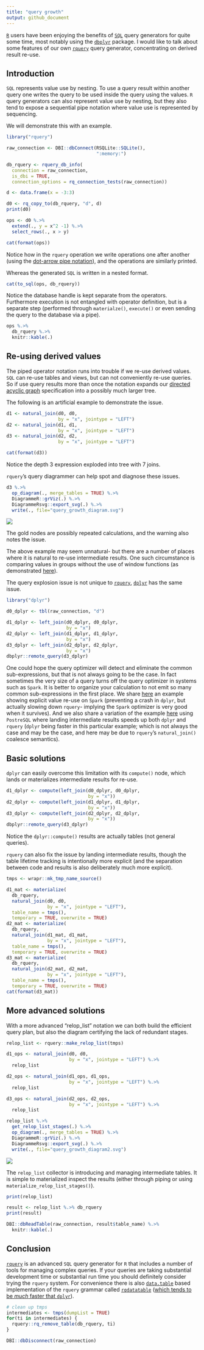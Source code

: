 ```yaml
---
title: "query growth"
output: github_document
---
```


[`R`](https://www.r-project.org) users have been enjoying the benefits of [`SQL`](https://en.wikipedia.org/wiki/SQL) query generators for quite some time, most notably using the [`dbplyr`](https://CRAN.R-project.org/package=dbplyr) package.  I would like to talk about some features of our own [`rquery`](https://github.com/WinVector/rquery) query generator, concentrating on derived result re-use.

## Introduction

`SQL` represents value use by nesting.  To use a query result within another query one writes the query to be used inside the query using the values.  `R` query generators can also represent value use by nesting, but they also tend to expose a sequential pipe notation where value use is represented by sequencing.

We will demonstrate this with an example.

```r
library("rquery")

raw_connection <- DBI::dbConnect(RSQLite::SQLite(), 
                                 ":memory:")

db_rquery <- rquery_db_info(
  connection = raw_connection,
  is_dbi = TRUE,
  connection_options = rq_connection_tests(raw_connection))

d <- data.frame(x = -3:3)

d0 <- rq_copy_to(db_rquery, "d", d)
print(d0)

ops <- d0 %.>%
  extend(., y = x^2 -1) %.>%
  select_rows(., x > y)

cat(format(ops))
```

Notice how in the `rquery` operation we write operations one after another (using the [dot-arrow pipe notation](https://journal.r-project.org/archive/2018/RJ-2018-042/index.html)), and the operations are similarly printed.  

Whereas the generated `SQL` is written in a nested format.

```r
cat(to_sql(ops, db_rquery))
```

Notice the database handle is kept separate from the operators. Furthermore execution is not entangled with operator definition, but is a separate step (performed through `materialze()`, `execute()` or even sending the query to the database via a pipe).

```r
ops %.>%
  db_rquery %.>%
  knitr::kable(.)
```


## Re-using derived values

The piped operator notation runs into trouble if we re-use derived values.  `SQL` can re-use tables and views, but can not conveniently re-use queries.  So if use query results more than once the notation expands our [directed acyclic graph](https://en.wikipedia.org/wiki/Directed_acyclic_graph) specification into a possibly much larger tree.

The following is an artificial example to demonstrate the issue.

```r
d1 <- natural_join(d0, d0, 
                   by = "x", jointype = "LEFT")
d2 <- natural_join(d1, d1, 
                   by = "x", jointype = "LEFT")
d3 <- natural_join(d2, d2, 
                   by = "x", jointype = "LEFT")

cat(format(d3))
```

Notice the depth 3 expression exploded into tree with 7 joins.

`rquery`'s query diagrammer can help spot and diagnose these issues.

```r
d3 %.>%
  op_diagram(., merge_tables = TRUE) %.>% 
  DiagrammeR::grViz(.) %.>%
  DiagrammeRsvg::export_svg(.) %.>%
  write(., file="query_growth_diagram.svg")
```

![](query_growth_diagram.svg)

The gold nodes are possibly repeated calculations, and the warning also notes the issue. 

The above example may seem unnatural- but there are a number of places where it is natural to re-use intermediate results.  One such circumstance is comparing values in groups without the use of window functions (as demonstrated [here](https://github.com/WinVector/rquery/blob/master/db_examples/RSQLite.md)).


The query explosion issue is not unique to [`rquery`](https://CRAN.R-project.org/package=rquery), [`dplyr`](https://CRAN.R-project.org/package=dplyr) has the same issue.

```r
library("dplyr")

d0_dplyr <- tbl(raw_connection, "d")

d1_dplyr <- left_join(d0_dplyr, d0_dplyr, 
                      by = "x")
d2_dplyr <- left_join(d1_dplyr, d1_dplyr, 
                      by = "x")
d3_dplyr <- left_join(d2_dplyr, d2_dplyr, 
                      by = "x")
dbplyr::remote_query(d3_dplyr)
```

One could hope the query optimizer will detect and eliminate the common sub-expressions, but that is not always going to be the case.  In fact sometimes the very size of a query turns off the query optimizer in systems such as `Spark`.  It is better to organize your calculation to not emit so many common sub-expressions in the first place.  We share [here](https://github.com/WinVector/rquery/blob/master/extras/query_growth/time_dag.md) an example showing explicit value re-use on `Spark` (preventing a crash in `dplyr`, but actually slowing down `rquery`- implying the `Spark` optimizer is very good when it survives).  And we also share a variation of the example [here](https://github.com/WinVector/rquery/blob/master/extras/query_growth/time_dag_PostgreSQL.md) using `PostreSQL` where landing intermediate results speeds up both `dplyr` and `rquery` (`dplyr` being faster in this particular example; which is not always the case and may be the case, and here may be due to `rquery`'s `natural_join()` coalesce semantics).

## Basic solutions

`dplyr` can easily overcome this limitation with its `compute()` node, which lands or materializes intermediate results for re-use.

```r
d1_dplyr <- compute(left_join(d0_dplyr, d0_dplyr, 
                              by = "x"))
d2_dplyr <- compute(left_join(d1_dplyr, d1_dplyr, 
                              by = "x"))
d3_dplyr <- compute(left_join(d2_dplyr, d2_dplyr, 
                              by = "x"))
dbplyr::remote_query(d3_dplyr)
```

Notice the `dplyr::compute()` results are actually tables (not general queries).

`rquery` can also fix the issue by landing intermediate results, though the table lifetime tracking is intentionally more explicit (and the separation between code and results is also deliberately much more explicit).

```r
tmps <- wrapr::mk_tmp_name_source()

d1_mat <- materialize(
  db_rquery,
  natural_join(d0, d0, 
               by = "x", jointype = "LEFT"),
  table_name = tmps(), 
  temporary = TRUE, overwrite = TRUE)
d2_mat <- materialize(
  db_rquery,
  natural_join(d1_mat, d1_mat, 
               by = "x", jointype = "LEFT"),
  table_name = tmps(), 
  temporary = TRUE, overwrite = TRUE)
d3_mat <- materialize(
  db_rquery,
  natural_join(d2_mat, d2_mat, 
               by = "x", jointype = "LEFT"),
  table_name = tmps(), 
  temporary = TRUE, overwrite = TRUE)
cat(format(d3_mat))
```



## More advanced solutions

With a more advanced "relop_list" notation we can both build the efficient query plan, but also the diagram certifying the lack of redundant stages.

```r
relop_list <- rquery::make_relop_list(tmps)

d1_ops <- natural_join(d0, d0, 
                       by = "x", jointype = "LEFT") %.>%
  relop_list

d2_ops <- natural_join(d1_ops, d1_ops, 
                       by = "x", jointype = "LEFT") %.>%
  relop_list

d3_ops <- natural_join(d2_ops, d2_ops, 
                       by = "x", jointype = "LEFT") %.>%
  relop_list
```

```r
relop_list %.>%
  get_relop_list_stages(.) %.>%
  op_diagram(., merge_tables = TRUE) %.>% 
  DiagrammeR::grViz(.) %.>%
  DiagrammeRsvg::export_svg(.) %.>%
  write(., file="query_growth_diagram2.svg")
```

![](query_growth_diagram2.svg)

The `relop_list` collector is introducing and managing intermediate tables.  It is simple to materialized inspect the results (either through piping or using `materialize_relop_list_stages()`).

```r
print(relop_list)

result <- relop_list %.>% db_rquery
print(result)

DBI::dbReadTable(raw_connection, result$table_name) %.>%
  knitr::kable(.)
```


## Conclusion

[`rquery`](https://github.com/WinVector/rquery) is an advanced `SQL` query generator for `R` that includes a number of tools for managing complex queries.  If your queries are taking substantial development time or substantial run time you should definitely consider trying the `rquery` system.  For convenience there is also [`data.table`](https://CRAN.R-project.org/package=data.table) based implementation of the `rquery` grammar called [`rqdatatable`](https://github.com/WinVector/rqdatatable) ([which tends to be *much* faster that `dplyr`](http://www.win-vector.com/blog/2018/08/timings-of-a-grouped-rank-filter-task/)).


```r
# clean up tmps
intermediates <- tmps(dumpList = TRUE)
for(ti in intermediates) {
  rquery::rq_remove_table(db_rquery, ti)
}

DBI::dbDisconnect(raw_connection)
```
